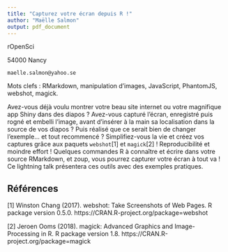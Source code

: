 ```yaml
---
title: "Capturez votre écran depuis R !"
author: "Maëlle Salmon"
output: pdf_document
---
```


rOpenSci

54000 Nancy

```maelle.salmon@yahoo.se```



Mots clefs : RMarkdown, manipulation d'images, JavaScript, PhantomJS, webshot, magick.


Avez-vous déjà voulu montrer votre beau site internet ou votre magnifique app Shiny dans des diapos ? Avez-vous capturé l'écran, enregistré puis rogné et embelli l'image, avant d'insérer à la main sa localisation dans la source de vos diapos ? Puis réalisé que ce serait bien de changer l'exemple... et tout recommencé ? Simplifiez-vous la vie et créez vos captures grâce aux paquets `webshot`[1] et `magick`[2] ! Reproducibilité et moindre effort ! Quelques commandes R à connaître et écrire dans votre source RMarkdown, et zoup, vous pourrez capturer votre écran à tout va ! Ce lightning talk présentera ces outils avec des exemples pratiques.

## Références
[1] Winston Chang (2017). webshot: Take Screenshots of Web Pages. R package
  version 0.5.0. https://CRAN.R-project.org/package=webshot

[2] Jeroen Ooms (2018). magick: Advanced Graphics and Image-Processing in R.
  R package version 1.8. https://CRAN.R-project.org/package=magick
